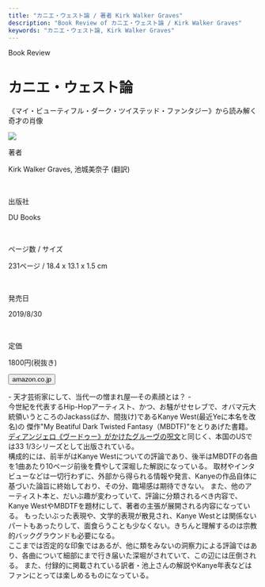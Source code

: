 ```yaml
---
title: "カニエ・ウェスト論 / 著者 Kirk Walker Graves"
description: "Book Review of カニエ・ウェスト論 / Kirk Walker Graves"
keywords: "カニエ・ウェスト論, Kirk Walker Graves"
---
```



<Row>
  <Column colMd={"12"} colLg={"12"} noGutterMdLeft="">
    <p className="largeP">Book Review</p>
    <h1 className="h1-no-bottom-margin">カニエ・ウェスト論</h1>
    <p className="largeP">《マイ・ビューティフル・ダーク・ツイステッド・ファンタジー》から読み解く奇才の肖像</p>
  </Column>
</Row>

<Row>
<Column colMd={"3"} colLg={"4"} noGutterMdLeft="">

  <img src="../../images/books/kanyewestmbdtf.jpg" />

</Column>
<Column colMd={"4"} colLg={"8"} noGutterMdLeft="">
  <div>
    <p>著者</p>
    <p className="largeP">
      Kirk Walker Graves, 池城美奈子 (翻訳)
    </p>
    <br/>
    <p>出版社</p>
    <p className="largeP">
      DU Books
    </p>
    <br/>
    <p>ページ数 / サイズ</p>
    <p className="largeP">
      231ページ / 18.4 x 13.1 x 1.5 cm
    </p>
    <br/>
    <p>発売日</p>
    <p className="largeP">
      2019/8/30
    </p>
    <br/>
    <p>定価</p>
    <p className="largeP">
      1800円(税抜き)
    </p>
    <div>
      <Button href="https://amzn.to/3pvyX2Y" kind="primary" size="small" renderIcon={ArrowUpRight24}>
        amazon.co.jp
      </Button>
    </div>
  </div>
</Column>
</Row>

<Row>
  <Column colMd={"8"} colLg={"8"} noGutterMdLeft="">
    <p>
      - 天才芸術家にして、当代一の憎まれ屋―その素顔とは？ -
      <br />
        今世紀を代表するHip-Hopアーティスト、かつ、お騒がせセレブで、オバマ元大統領いうところのJackass(ばか、間抜け)であるKanye West(最近Yeに本名を改名)の
        傑作"My Beatiful Dark Twisted Fantasy（MBDTF)"をとりあげた書籍。
        <a href="/book/dangelosvoodooL">ディアンジェロ《ヴードゥー》がかけたグルーヴの呪文</a>と同じく、本国のUSでは33 1/3シリーズとして出版されている。
      <br />
        構成的には、前半がはKanye Westについての評論であり、後半はMBDTFの各曲を1曲あたり10ページ前後を費やして深堀した解説になっている。
        取材やインタビューなどは一切行わずに、外部から得られる情報や発言、Kanyeの作品自体に基づいた論旨に終始しており、その分、臨場感は期待できない。
        また、他のアーティスト本と、だいぶ趣が変わっていて、評論に分類されるべき内容で、Kanye WestやMBDTFを題材にして、著者の主張が展開される内容になっている。
        もったいぶった表現や、文学的表現が散見され、Kanye Westとは関係ないパートもあったりして、面食らうことも少なくない。きちんと理解するのは宗教的バックグラウンドも必要になる。
      <br />
        ここまでは否定的な印象ではあるが、他に類をみないの洞察力による評論ではあり、各曲について細部にまで行き届いた深堀がされていて、この辺には圧倒される。
        また、付録的に掲載されている訳者・池上さんの解説やKanye年表などはファンにとっては楽しめるものになっている。
    </p>
  </Column>
</Row>
